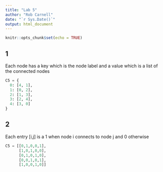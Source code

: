 ```yaml
---
title: "Lab 5"
author: "Rob Carnell"
date: "`r Sys.Date()`"
output: html_document
---
```


```r
knitr::opts_chunk$set(echo = TRUE)
```

## 1

Each node has a key which is the node label and a value which is a list of 
the connected nodes

```python
C5 = {
  0: [4, 1],
  1: [0, 2],
  2: [1, 3],
  3: [2, 4],
  4: [3, 0]
}
```

## 2

Each entry [i,j] is a 1 when node i connects to node j and 0 otherwise

```python
C5 = [[0,1,0,0,1],
      [1,0,1,0,0],
      [0,1,0,1,0],
      [0,0,1,0,1],
      [1,0,0,1,0]]
```

